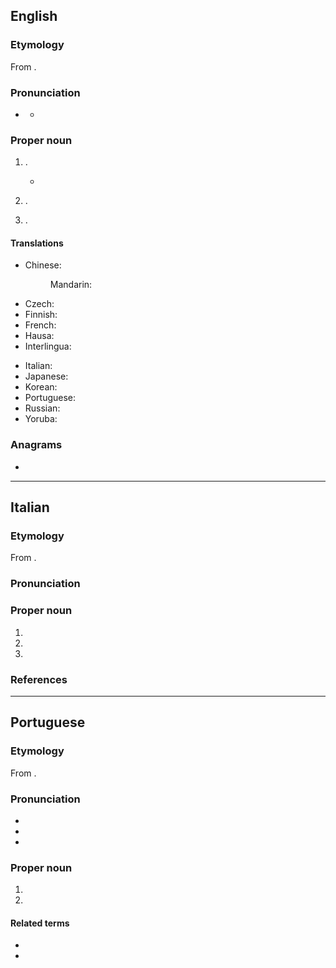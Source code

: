 {{also|lagos}}
==English==
{{wikipedia}}

===Etymology===
From {{bor|en|pt|Lagos|lit=lakes}}.

===Pronunciation===
* {{a|Nigeria|UK}} {{IPA|en|/ˈleɪɡɒs/}}
** {{audio|en|LL-Q1860 (eng)-Vealhurl-Lagos.wav|Audio (Southern England)}}

===Proper noun===
{{en-proper noun}}

# {{place|en|largest city/and/former capital|c/Nigeria|;,|in <<s:Suf/Lagos>>}}.
#* {{quote-book|en|year=2020|author=[[w:Abi Daré|Abi Daré]]|title=The Girl With The Louding Voice|publisher=Sceptre|page=120|passage=‘'''Lagos''' is just a noise-making place with too much light and glass.’}}
# {{place|en|state|c/Nigeria|;;|in the <<geopolitical zone:suf/South West>>|capital=Ikeja|largest city=[[Lagos]] City}}.
# {{place|en|city/and/municipality|dist/Faro|c/Portugal}}.

====Translations====
{{trans-top|former capital of Nigeria}}
* Chinese:
*: Mandarin: {{t|cmn|拉哥斯|tr=Lāgēsī|sc=Hani}}
* Czech: {{t|cs|Lagos|m}}
* Finnish: {{t|fi|Lagos}}
* French: {{t+|fr|Lagos}}
* Hausa: {{t|ha|Ikko}}
* Interlingua: {{t|ia|Lagos}}
{{trans-mid}}
* Italian: {{t|it|Lagos|f}}
* Japanese: {{t|ja|ラゴス|tr=Ragosu|sc=Jpan}}
* Korean: {{t|ko|^라고스}}
* Portuguese: {{t+|pt|Lagos}}
* Russian: {{t+|ru|Ла́гос|m}}
* Yoruba: {{t|yo|Èkó}}
{{trans-bottom}}

===Anagrams===
* {{anagrams|en|a=aglos|Glosa|Golas|algos|gaols|goals}}

----

==Italian==
{{wikipedia|lang=it}}

===Etymology===
From {{bor|it|pt|Lagos|lit=lakes}}.

===Pronunciation===
{{it-pr|Làgos<ref:{{R:it:DiPI}}>}}

===Proper noun===
{{it-proper noun}}

# {{place|it|major city/former capital|c/Nigeria}}
# {{place|it|state|c/Nigeria}}
# {{place|it|city/and/municipality|dist/Faro|c/Portugal}}

===References===
<references />

----

==Portuguese==

===Etymology===
From {{m|pt|lagos||lakes}}.

===Pronunciation===
{{pt-IPA}}
* {{audio|pt|Pt-pt Lagos FF.ogg|Audio (Portugal)}}
* {{homophones|pt|lagos}}
* {{hyph|pt|La|gos}}

===Proper noun===
{{pt-proper noun}}

# {{place|pt|city/and/municipality|dist/Faro|c/Portugal|t1=Lagos}}
# {{place|pt|major city/former capital|c/Nigeria|t1=Lagos}}

====Related terms====
* {{l|pt|lacobrigense}}
* {{l|pt|lagosiano}}
